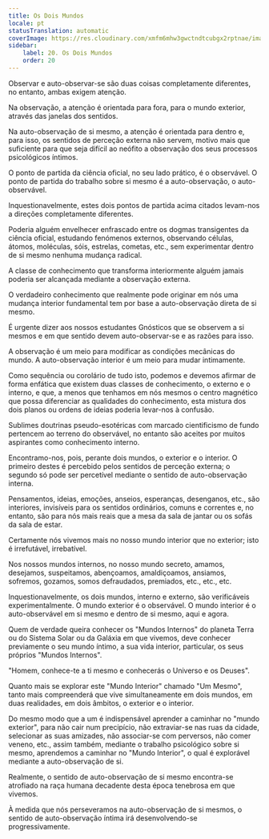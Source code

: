 ```yaml
---
title: Os Dois Mundos
locale: pt
statusTranslation: automatic
coverImage: https://res.cloudinary.com/xmfm6mhw3gwctndtcubgx2rptnae/image/upload/v1740468922/small_cover_tratado_de_psicologia_revolucionaria_a4c0dca4e0.webp
sidebar:
    label: 20. Os Dois Mundos
    order: 20
---
```

Observar e auto-observar-se são duas coisas completamente diferentes, no entanto, ambas exigem atenção.

Na observação, a atenção é orientada para fora, para o mundo exterior, através das janelas dos sentidos.

Na auto-observação de si mesmo, a atenção é orientada para dentro e, para isso, os sentidos de perceção externa não servem, motivo mais que suficiente para que seja difícil ao neófito a observação dos seus processos psicológicos íntimos.

O ponto de partida da ciência oficial, no seu lado prático, é o observável. O ponto de partida do trabalho sobre si mesmo é a auto-observação, o auto-observável.

Inquestionavelmente, estes dois pontos de partida acima citados levam-nos a direções completamente diferentes.

Poderia alguém envelhecer enfrascado entre os dogmas transigentes da ciência oficial, estudando fenómenos externos, observando células, átomos, moléculas, sóis, estrelas, cometas, etc., sem experimentar dentro de si mesmo nenhuma mudança radical.

A classe de conhecimento que transforma interiormente alguém jamais poderia ser alcançada mediante a observação externa.

O verdadeiro conhecimento que realmente pode originar em nós uma mudança interior fundamental tem por base a auto-observação direta de si mesmo.

É urgente dizer aos nossos estudantes Gnósticos que se observem a si mesmos e em que sentido devem auto-observar-se e as razões para isso.

A observação é um meio para modificar as condições mecânicas do mundo. A auto-observação interior é um meio para mudar intimamente.

Como sequência ou corolário de tudo isto, podemos e devemos afirmar de forma enfática que existem duas classes de conhecimento, o externo e o interno, e que, a menos que tenhamos em nós mesmos o centro magnético que possa diferenciar as qualidades do conhecimento, esta mistura dos dois planos ou ordens de ideias poderia levar-nos à confusão.

Sublimes doutrinas pseudo-esotéricas com marcado cientificismo de fundo pertencem ao terreno do observável, no entanto são aceites por muitos aspirantes como conhecimento interno.

Encontramo-nos, pois, perante dois mundos, o exterior e o interior. O primeiro destes é percebido pelos sentidos de perceção externa; o segundo só pode ser percetível mediante o sentido de auto-observação interna.

Pensamentos, ideias, emoções, anseios, esperanças, desenganos, etc., são interiores, invisíveis para os sentidos ordinários, comuns e correntes e, no entanto, são para nós mais reais que a mesa da sala de jantar ou os sofás da sala de estar.

Certamente nós vivemos mais no nosso mundo interior que no exterior; isto é irrefutável, irrebatível.

Nos nossos mundos internos, no nosso mundo secreto, amamos, desejamos, suspeitamos, abençoamos, amaldiçoamos, ansiamos, sofremos, gozamos, somos defraudados, premiados, etc., etc., etc.

Inquestionavelmente, os dois mundos, interno e externo, são verificáveis experimentalmente. O mundo exterior é o observável. O mundo interior é o auto-observável em si mesmo e dentro de si mesmo, aqui e agora.

Quem de verdade queira conhecer os "Mundos Internos" do planeta Terra ou do Sistema Solar ou da Galáxia em que vivemos, deve conhecer previamente o seu mundo íntimo, a sua vida interior, particular, os seus próprios "Mundos Internos".

"Homem, conhece-te a ti mesmo e conhecerás o Universo e os Deuses".

Quanto mais se explorar este "Mundo Interior" chamado "Um Mesmo", tanto mais compreenderá que vive simultaneamente em dois mundos, em duas realidades, em dois âmbitos, o exterior e o interior.

Do mesmo modo que a um é indispensável aprender a caminhar no "mundo exterior", para não cair num precipício, não extraviar-se nas ruas da cidade, selecionar as suas amizades, não associar-se com perversos, não comer veneno, etc., assim também, mediante o trabalho psicológico sobre si mesmo, aprendemos a caminhar no "Mundo Interior", o qual é explorável mediante a auto-observação de si.

Realmente, o sentido de auto-observação de si mesmo encontra-se atrofiado na raça humana decadente desta época tenebrosa em que vivemos.

À medida que nós perseveramos na auto-observação de si mesmos, o sentido de auto-observação íntima irá desenvolvendo-se progressivamente.


